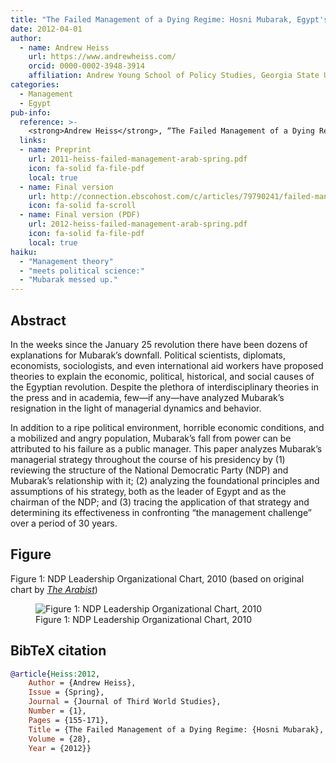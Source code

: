 ```yaml
---
title: "The Failed Management of a Dying Regime: Hosni Mubarak, Egypt's National Democratic Party, and the January 25 Revolution"
date: 2012-04-01
author:
  - name: Andrew Heiss
    url: https://www.andrewheiss.com/
    orcid: 0000-0002-3948-3914
    affiliation: Andrew Young School of Policy Studies, Georgia State University
categories: 
  - Management
  - Egypt
pub-info:
  reference: >-
    <strong>Andrew Heiss</strong>, “The Failed Management of a Dying Regime: Hosni Mubarak, Egypt’s National Democratic Party, and the January 25 Revolution,” <em>Journal of Third World Studies</em> 28, no. 1 (Spring 2012): 155–171, no doi.
  links:
  - name: Preprint
    url: 2011-heiss-failed-management-arab-spring.pdf
    icon: fa-solid fa-file-pdf
    local: true
  - name: Final version
    url: http://connection.ebscohost.com/c/articles/79790241/failed-management-dying-regime-hosni-mubarak-egypts-national-democratic-party-january-25-revolution
    icon: fa-solid fa-scroll
  - name: Final version (PDF)
    url: 2012-heiss-failed-management-arab-spring.pdf
    icon: fa-solid fa-file-pdf
    local: true
haiku:
  - "Management theory"
  - "meets political science:"
  - "Mubarak messed up."
---
```


## Abstract

In the weeks since the January 25 revolution there have been dozens of explanations for Mubarak's downfall. Political scientists, diplomats, economists, sociologists, and even international aid workers have proposed theories to explain the economic, political, historical, and social causes of the Egyptian revolution. Despite the plethora of interdisciplinary theories in the press and in academia, few—if any—have analyzed Mubarak's resignation in the light of managerial dynamics and behavior.

In addition to a ripe political environment, horrible economic conditions, and a mobilized and angry population, Mubarak's fall from power can be attributed to his failure as a public manager. This paper analyzes Mubarak's managerial strategy throughout the course of his presidency by (1) reviewing the structure of the National Democratic Party (NDP) and Mubarak's relationship with it; (2) analyzing the foundational principles and assumptions of his strategy‚ both as the leader of Egypt and as the chairman of the NDP; and (3) tracing the application of that strategy and determining its effectiveness in confronting "the management challenge" over a period of 30 years.


## Figure

Figure 1: NDP Leadership Organizational Chart, 2010 (based on original chart by [*The Arabist*](https://arabist.net/blog/2011/1/31/the-whos-who-of-the-has-beens.html))

![Figure 1: NDP Leadership Organizational Chart, 2010](jtws-12_fig1.png)


## BibTeX citation

```bibtex
@article{Heiss:2012,
    Author = {Andrew Heiss},
    Issue = {Spring},
    Journal = {Journal of Third World Studies},
    Number = {1},
    Pages = {155-171},
    Title = {The Failed Management of a Dying Regime: {Hosni Mubarak}, {Egypt's National Democratic Party}, and the {January} 25 Revolution},
    Volume = {28},
    Year = {2012}}
```
